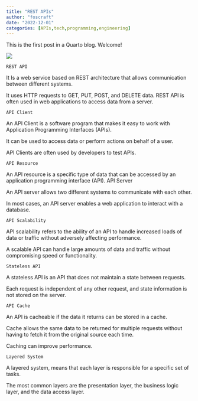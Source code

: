 ```yaml
---
title: "REST APIs"
author: "foscraft"
date: "2022-12-01"
categories: [APIs,tech,programming,engineering]
---
```


This is the first post in a Quarto blog. Welcome!

![](apis.jpeg)

`REST API`

It Is a web service based on REST architecture that allows communication between different systems.

It uses HTTP requests to GET, PUT, POST, and DELETE data. REST API is often used in web applications to access data from a server.

`API Client`

An API Client is a software program that makes it easy to work with Application Programming Interfaces (APIs).

It can be used to access data or perform actions on behalf of a user.

API Clients are often used by developers to test APIs.

`API Resource`

An API resource is a specific type of data that can be accessed by an application programming interface (API).
API Server

An API server allows two different systems to communicate with each other.

In most cases, an API server enables a web application to interact with a database.

`API Scalability`

API scalability refers to the ability of an API to handle increased loads of data or traffic without adversely affecting performance.

A scalable API can handle large amounts of data and traffic without compromising speed or functionality.

`Stateless API`

A stateless API is an API that does not maintain a state between requests.

Each request is independent of any other request, and state information is not stored on the server.

`API Cache`

An API is cacheable if the data it returns can be stored in a cache.

Cache allows the same data to be returned for multiple requests without having to fetch it from the original source each time.

Caching can improve performance.

`Layered System`

A layered system, means that each layer is responsible for a specific set of tasks.

The most common layers are the presentation layer, the business logic layer, and the data access layer.